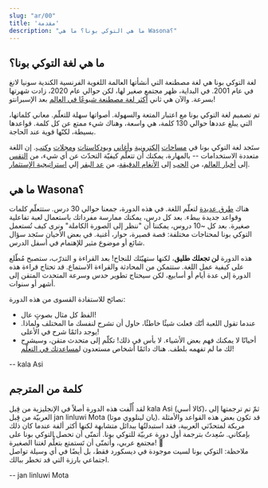 ```yaml
---
slug: "ar/00"
title: 'مقدمة'
description: "ما هي التوكي بونا؟ ما هي Wasona؟"
---
```


## ما هي لغة التوكي بونا؟

لغة التوكي بونا هي لغة مصطنعة التي أنشأتها العالمة اللغوية الفرنسية الكندية سونيا لانغ في عام 2001. في البداية، ظهر مجتمع صغير لها، لكن حوالي عام 2020، زادت شهرتها بسرعة. والآن هي ثاني [أكثر لغة مصطنعة شيوعًا في العالم](https://tokipona.org/conlang_communities) بعد الإسبرانتو!

تم تصميم لغة التوكي بونا مع اعتبار المتعة والسهولة. أصواتها سهلة للتعلّم. معاني كلماتها، التي يبلغ عددها حوالي 130 كلمة، هي واسعة، وهناك شيء ممتع عن كل كلمة. قواعدها بسيطة، لكنّها قوية عند الحاجة.

ستَجد لغة التوكي بونا في [مساحات](https://discord.gg/ChC6qtVsSE) [إلكترونية](https://discord.gg/6zkugJFU4x) و[أغاني](https://www.youtube.com/playlist?list=PLeCE5N29ioyUbj_lvYm9IdGJnE2HPacVv) و[بودكاستات](https://www.youtube.com/playlist?list=PLjOmpMyMxd8Qs2mAXcLk817tQy_AQj09u) و[مجلات](https://liputenpo.org/) و[كتب](https://tokipona.org/). إن اللغة متعددة الاستخدامات -- بالمهارة، يمكنك أن تتعلّم كيفيّة التحدّث عن أي شيء، من [التقس](https://www.youtube.com/watch?v=J4fCq1aEAxA) إلى [أخبار العالم](https://www.youtube.com/watch?v=ljZfGt7PDxk)، من [الحب](https://www.youtube.com/watch?v=rr3ufODuIts) إلى [الأنغام الدقيقة](https://www.youtube.com/watch?v=fedFQIHREMo)، من [عد البقر](https://www.youtube.com/watch?v=xxClPfZDn-E) إلي [استراتيجية الإستثمار](https://www.youtube.com/watch?v=JIOT3bRzAGI).

## ما هي Wasona؟

هناك [طرق عديدة](/ar/other-courses/) لتعلّم اللغة. في هذه الدورة، جمعنا حوالي 30 درس. ستتعلّم كلمات وقواعد جديدة ببطء. بعد كل درس، يمكنك ممارسة مفرداتك باستعمال لعبة تفاعلية صغيرة. بعد كل ~10 دروس، يمكننا أن "ننظر إلى الصورة الكاملة" ونرى كيف تُستعمل التوكي بونا لمحتاجات مختلفة: قصة قصيرة، حوار، أغنية. في بعض الأحيان ستَجد سؤال شائع أو موضوع مثير للإهتمام في أسفل الدرس.

هذه الدورة **لن تجعلك طليق**، لكنها ستهيّئك للنجاح! بعد القراءة و التدرّب، ستصبح مُطّلع على كيفية عمل اللغة. ستتمكن من المحادثة والقراءة الاستماع. قد تحتاج قراءة هذه الدورة إلى عدة أيام أو أسابيع، لكن سيحتاج تطوير حدس وسرعة المتحدث المتقن إلى أشهر أو سنوات.

نصائح للاستفادة القسوى من هذه الدورة:
* الفظ كل مثال بصوتٍ عال!
* عندما تقول اللعبة أنّك فعلت شيئًا خاطئًا، حاول أن تشرح لنفسك ما المختلف ولماذا. يوجد دائمًا شرح في الأعلى!
* أحيانًا لا يمكنك فهم بعض الأشياء. لا بأس في ذلك! تكلّم إلى متحدث متقن، وسيشرح لك ما لم تفهمه بلطف. هناك دائمًا أشخاص مستعدون ل[مساعدتك في التعلّم](https://discord.gg/ChC6qtVsSE)!

-- kala Asi

## كلمة من المترجم

لقد أُلِّفت هذه الدورة أصلاً في الإنجليزية من قِبل kala Asi (كالا أسي)، ثمّ تم ترجمتها إلى العربيّة من قِبل jan linluwi Mota (يان لينلووي موتا). قد تكون بعض هذه القواعد والأمثلة مربكة لمتحدّثي العربية، فقد استبدلتُها ببدائل متشابهة لكنها أكثر ألفة عندما كان ذلك بإمكاني. سُعِدتُ بترجمة أول دورة عربيّة للتوكي بونا. أتمنّى أن تحصل التوكي بونا على مجتمع عربي، وأتمنّى أن تَستمتع بتعلُّم لغتنا الصغيرة! 🩵  
ملاحظة: التوكي بونا لسيت موجودة في ديسكورد فقط، بل أيضًا في أي وسيلة تواصل اجتماعي بارزة التي قد تخطر ببالك.

-- jan linluwi Mota
